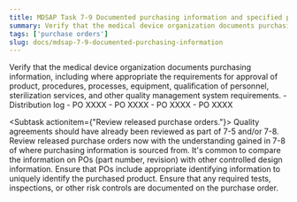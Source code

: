 ```yaml
---
title: MDSAP Task 7-9 Documented purchasing information and specified purchase requirements
summary: Verify that the medical device organization documents purchasing information, including where appropriate the requirements for approval of product, procedures, processes, equipment, qualification of personnel, sterilization services, and other quality management system requirements.
tags: ['purchase orders']
slug: docs/mdsap-7-9-documented-purchasing-information
---
```


<RegLang>
Verify that the medical device organization documents purchasing information, including where appropriate the requirements for approval of product, procedures, processes, equipment, qualification of personnel, sterilization services, and other quality management system requirements.
</RegLang>
<QdocList docs={['distribution log']}/>

<ReportLang>
- Distribution log
- PO XXXX
- PO XXXX
- PO XXXX
- PO XXXX
</ReportLang>

<Subtask actionitem={"Review released purchase orders."}>
Quality agreements should have already been reviewed as part of 7-5 and/or 7-8. Review released purchase orders now with the understanding gained in 7-8 of where purchasing information is sourced from. 
It's common to compare the information on POs (part number, revision) with other controlled design information.
Ensure that POs include appropriate identifying information to uniquely identify the purchased product. 
Ensure that any required tests, inspections, or other risk controls are documented on the purchase order. 
</Subtask>



